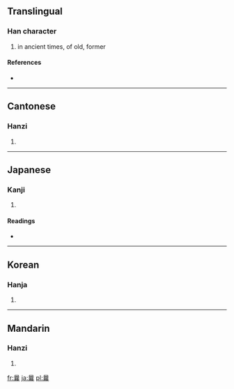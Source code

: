 ==Translingual==

===Han character===
{{Han char|rn=72|rad=日|as=17|sn=21|four=6073<sub>2</sub>|canj=日卜口女 (AYRV)}}

# in ancient times, of old, former

====References====
* {{Han ref|kx=0501.370|dkj=14258|dj=0872.110|hdz=21542.040|uh=66E9|ud=26345|bh=C4E4|bd=50404}}

----

==Cantonese==

===Hanzi===
{{yue-hanzi|jyut=|y=nong5}}

# {{defn|Cantonese|sort=日17}}

----

==Japanese==

===Kanji===
{{ja-kanji|grade=|rs=日17}}

# {{defn|Japanese|sort=日17}}

====Readings====
* {{ja-readings|on=[[どう]] (dō), [[のう]] (nō)|kun=[[さき]] (saki), [[さきに]] (sakini)}}

----

==Korean==

===Hanja===
{{ko-hanja|hangeul=낭|eumhun=|rv=nang|mr=nang|y=nang}}

# {{defn|Korean|sort=日17}}

----

==Mandarin==

===Hanzi===
{{cmn-hanzi|pin=[[nǎng]] ([[nang3]])|wg=nang<sup>3</sup>}}

# {{defn|Mandarin|sort=日17}}

[[fr:曩]]
[[ja:曩]]
[[pl:曩]]